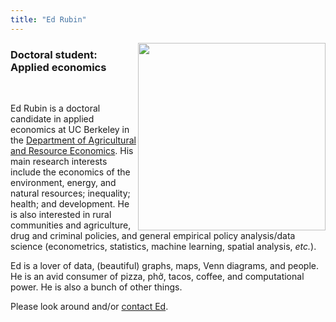 ```yaml
---
title: "Ed Rubin"
---
```


<img align="right" src="Photos/edFormal2Tall.jpg" width = "300">

### Doctoral student: Applied economics

<br>
<!-- <br> -->
<!-- <br> -->
<!-- <br> -->

Ed Rubin is a doctoral candidate in applied economics at UC Berkeley in the [Department of Agricultural and Resource Economics](https://are.berkeley.edu). His main research interests include the economics of the environment, energy, and natural resources; inequality; health; and development. He is also interested in rural communities and agriculture, drug and criminal policies, and general empirical policy analysis/data science (econometrics, statistics, machine learning, spatial analysis, _etc._).

Ed is a lover of data, (beautiful) graphs, maps, Venn diagrams, and people. He is an avid consumer of pizza, phở, tacos, coffee, and computational power. He is also a bunch of other things.

Please look around and/or [contact Ed](contact.html).

<!-- ![](Photos/theoEdRedwoods.jpg) -->
